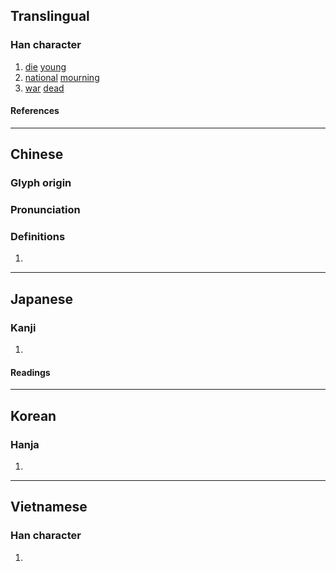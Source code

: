 {{also|殇}}
{{character info/new}}
==Translingual==

===Han character===
{{Han char|rn=78|rad=歹|as=11|sn=15|four=18227|canj=MNOAH|ids=⿰歹𬀷}}

# [[die]] [[young]]
# [[national]] [[mourning]]
# [[war]] [[dead]]

====References====
{{Han ref|kx=0583.060|dkj=16557|dj=0975.380|hdz=21393.070|uh=6BA4}}

----

==Chinese==
{{zh-forms|s=殇}}

===Glyph origin===
{{Han etym}}

===Pronunciation===
{{zh-pron
|m=shāng
|c=soeng1
|h=pfs=
|md=
|mn=siong
|w=
|mc=y
|oc=y
|cat=
}}

===Definitions===
{{zh-hanzi}}

# {{rfdef|zh}}

----

==Japanese==

===Kanji===
{{ja-kanji|grade=|rs=歹11}}

# {{rfdef|ja|sort=歹11}}

====Readings====
{{ja-readings
|on=しょう
|kun=わかじに
}}

----

==Korean==

===Hanja===
{{ko-hanja|상}}

# {{rfdef|ko|sort=歹11}}

----

==Vietnamese==

===Han character===
{{vi-readings|rs=歹11|reading=thương}}

# {{rfdef|vi|sort=歹11}}

{{cln|vi|Han tu}}